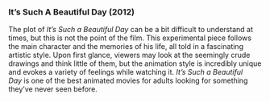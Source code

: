 ### It's Such A Beautiful Day (2012)

The plot of _It's Such a Beautiful Day_ can be a bit difficult to understand at times, but this is not the point of the film. This experimental piece follows the main character and the memories of his life, all told in a fascinating artistic style. Upon first glance, viewers may look at the seemingly crude drawings and think little of them, but the animation style is incredibly unique and evokes a variety of feelings while watching it. _It's Such a Beautiful Day_ is one of the best animated movies for adults looking for something they've never seen before.